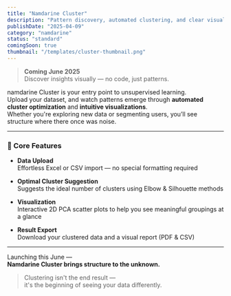 ```yaml
---
title: "Namdarine Cluster"
description: "Pattern discovery, automated clustering, and clear visuals — all in clicks."
publishDate: "2025-04-09"
category: "namdarine"
status: "standard"
comingSoon: true
thumbnail: "/templates/cluster-thumbnail.png"
---
```


> **Coming June 2025**  
> Discover insights visually — no code, just patterns.

namdarine Cluster is your entry point to unsupervised learning.  
Upload your dataset, and watch patterns emerge through **automated cluster optimization** and **intuitive visualizations**.  
Whether you're exploring new data or segmenting users, you’ll see structure where there once was noise.

---

### 🔧 Core Features

- **Data Upload**  
  Effortless Excel or CSV import — no special formatting required

- **Optimal Cluster Suggestion**  
  Suggests the ideal number of clusters using Elbow & Silhouette methods

- **Visualization**  
  Interactive 2D PCA scatter plots to help you see meaningful groupings at a glance

- **Result Export**  
  Download your clustered data and a visual report (PDF & CSV)

---

Launching this June —  
**Namdarine Cluster brings structure to the unknown.**  
> Clustering isn't the end result —  
> it's the beginning of seeing your data differently.